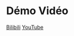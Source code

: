 # Démo Vidéo

[Bilibili](https://www.bilibili.com/video/BV13sXHYDEn6)
[YouTube](https://www.youtube.com/watch?v=-2IRQ_pmEjI)
